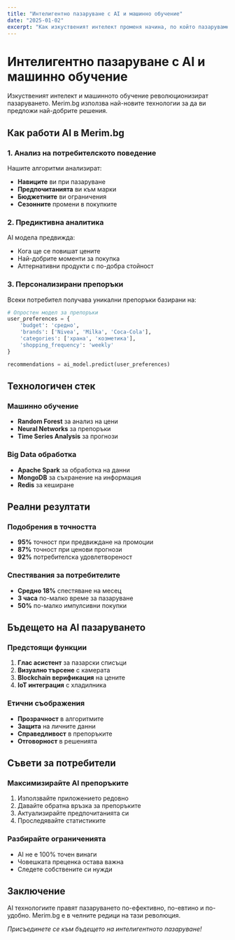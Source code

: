 ```yaml
---
title: "Интелигентно пазаруване с AI и машинно обучение"
date: "2025-01-02"  
excerpt: "Как изкуственият интелект променя начина, по който пазаруваме."
---
```


# Интелигентно пазаруване с AI и машинно обучение

Изкуственият интелект и машинното обучение революционизират пазаруването. Merim.bg използва най-новите технологии за да ви предложи най-добрите решения.

## Как работи AI в Merim.bg

### 1. Анализ на потребителското поведение
Нашите алгоритми анализират:
- **Навиците** ви при пазаруване
- **Предпочитанията** ви към марки
- **Бюджетните** ви ограничения
- **Сезонните** промени в покупките

### 2. Предиктивна аналитика
AI модела предвижда:
- Кога ще се повишат цените
- Най-добрите моменти за покупка
- Алтернативни продукти с по-добра стойност

### 3. Персонализирани препоръки
Всеки потребител получава уникални препоръки базирани на:

```python
# Опростен модел за препоръки
user_preferences = {
    'budget': 'средно',
    'brands': ['Nivea', 'Milka', 'Coca-Cola'],
    'categories': ['храна', 'козметика'],
    'shopping_frequency': 'weekly'
}

recommendations = ai_model.predict(user_preferences)
```

## Технологичен стек

### Машинно обучение
- **Random Forest** за анализ на цени
- **Neural Networks** за препоръки
- **Time Series Analysis** за прогнози

### Big Data обработка
- **Apache Spark** за обработка на данни
- **MongoDB** за съхранение на информация
- **Redis** за кеширане

## Реални резултати

### Подобрения в точността
- **95%** точност при предвиждане на промоции
- **87%** точност при ценови прогнози
- **92%** потребителска удовлетвореност

### Спестявания за потребителите
- **Средно 18%** спестяване на месец
- **3 часа** по-малко време за пазаруване
- **50%** по-малко импулсивни покупки

## Бъдещето на AI пазаруването

### Предстоящи функции
1. **Глас асистент** за пазарски списъци
2. **Визуално търсене** с камерата
3. **Blockchain верификация** на цените
4. **IoT интеграция** с хладилника

### Етични съображения
- **Прозрачност** в алгоритмите
- **Защита** на личните данни  
- **Справедливост** в препоръките
- **Отговорност** в решенията

## Съвети за потребители

### Максимизирайте AI препоръките
1. Използвайте приложението редовно
2. Давайте обратна връзка за препоръките
3. Актуализирайте предпочитанията си
4. Проследявайте статистиките

### Разбирайте ограниченията
- AI не е 100% точен винаги
- Човешката преценка остава важна
- Следете собствените си нужди

## Заключение

AI технологиите правят пазаруването по-ефективно, по-евтино и по-удобно. Merim.bg е в челните редици на тази революция.

*Присъединете се към бъдещето на интелигентното пазаруване!*